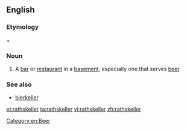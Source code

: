 ==English==

===Etymology===
{{etyl|de|en}} {{term|Rat||council|lang=de}} + {{term|Keller||cellar|lang=de}}

===Noun===
{{en-noun}}

# A [[bar]] or [[restaurant]] in a [[basement]], especially one that serves [[beer]].

===See also===
* [[bierkeller]]

[[Category:en:Beer]]

[[et:rathskeller]]
[[ta:rathskeller]]
[[vi:rathskeller]]
[[zh:rathskeller]]